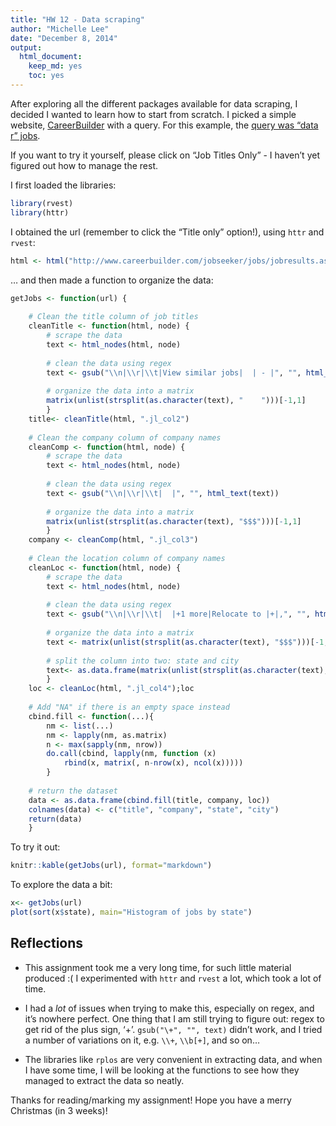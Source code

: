 ```yaml
---
title: "HW 12 - Data scraping"
author: "Michelle Lee"
date: "December 8, 2014"
output:
  html_document:
    keep_md: yes
    toc: yes
---
```


After exploring all the different packages available for data scraping, I decided I wanted to learn how to start from scratch. I picked a simple website, [CareerBuilder](http://www.careerbuilder.com/?sc_cmp2=js_home_cblogo) with a query. For this example, the [query was "data r" jobs](http://www.careerbuilder.com/jobseeker/jobs/jobresults.aspx?qb=1&SB%3Asbkw=r+data&SB%3As_freeloc=&SB%3Asbfr=30&sbsbmt=Find+Jobs&IPath=ILKV&excrit=st%3DA%3Buse%3DALL%3BrawWords%3Dr%3BCID%3DUS%3BSID%3D%3F%3BTID%3D0%3BLOCCID%3DUS%3BENR%3DNO%3BDTP%3DDRNS%3BYDI%3DYES%3BIND%3DALL%3BPDQ%3DAll%3BPDQ%3DAll%3BPAYL%3D0%3BPAYH%3DGT120%3BPOY%3DNO%3BETD%3DALL%3BRE%3DALL%3BMGT%3DDC%3BSUP%3DDC%3BFRE%3D30%3BCHL%3DAL%3BQS%3DSID_UNKNOWN%3BSS%3DNO%3BTITL%3D0%3BOB%3D-relv%3BVT%3DTITLE%3BJQT%3DRAD%3BJDV%3DFalse%3BSITEENT%3DUSJOB%3BMaxLowExp%3D-1%3BRecsPerPage%3D25&cid=US&findjob=sb).

If you want to try it yourself, please click on "Job Titles Only" - I haven't yet figured out how to manage the rest. 

I first loaded the libraries:

```r
library(rvest)
library(httr)
```

I obtained the url (remember to click the "Title only" option!), using `httr` and `rvest`:

```r
html <- html("http://www.careerbuilder.com/jobseeker/jobs/jobresults.aspx?qb=1&SB%3Asbkw=r+data&SB%3As_freeloc=&SB%3Asbfr=30&sbsbmt=Find+Jobs&IPath=ILKV&excrit=st%3DA%3Buse%3DALL%3BrawWords%3Dr%3BCID%3DUS%3BSID%3D%3F%3BTID%3D0%3BLOCCID%3DUS%3BENR%3DNO%3BDTP%3DDRNS%3BYDI%3DYES%3BIND%3DALL%3BPDQ%3DAll%3BPDQ%3DAll%3BPAYL%3D0%3BPAYH%3DGT120%3BPOY%3DNO%3BETD%3DALL%3BRE%3DALL%3BMGT%3DDC%3BSUP%3DDC%3BFRE%3D30%3BCHL%3DAL%3BQS%3DSID_UNKNOWN%3BSS%3DNO%3BTITL%3D0%3BOB%3D-relv%3BVT%3DTITLE%3BJQT%3DRAD%3BJDV%3DFalse%3BSITEENT%3DUSJOB%3BMaxLowExp%3D-1%3BRecsPerPage%3D25&cid=US&findjob=sb")
```

... and then made a function to organize the data:

```r
getJobs <- function(url) {
	
	# Clean the title column of job titles
	cleanTitle <- function(html, node) {
		# scrape the data
		text <- html_nodes(html, node)
		
		# clean the data using regex
		text <- gsub("\\n|\\r|\\t|View similar jobs|  | - |", "", html_text(text))
		
		# organize the data into a matrix
		matrix(unlist(strsplit(as.character(text), "    ")))[-1,1]
		}
	title<- cleanTitle(html, ".jl_col2")
	
	# Clean the company column of company names
	cleanComp <- function(html, node) {
		# scrape the data
		text <- html_nodes(html, node)
		
		# clean the data using regex
		text <- gsub("\\n|\\r|\\t|  |", "", html_text(text))
		
		# organize the data into a matrix
		matrix(unlist(strsplit(as.character(text), "$$$")))[-1,1]
		}
	company <- cleanComp(html, ".jl_col3")
	
	# Clean the location column of company names
	cleanLoc <- function(html, node) {
		# scrape the data
		text <- html_nodes(html, node)
		
		# clean the data using regex
		text <- gsub("\\n|\\r|\\t|  |+1 more|Relocate to |+|,", "", html_text(text))
		
		# organize the data into a matrix
		text <- matrix(unlist(strsplit(as.character(text), "$$$")))[-1,1]
		
		# split the column into two: state and city
		text<- as.data.frame(matrix(unlist(strsplit(as.character(text), " - ")), ncol=2, byrow=T))
		}
	loc <- cleanLoc(html, ".jl_col4");loc
	
	# Add "NA" if there is an empty space instead
	cbind.fill <- function(...){
		nm <- list(...) 
		nm <- lapply(nm, as.matrix)
		n <- max(sapply(nm, nrow)) 
		do.call(cbind, lapply(nm, function (x) 
			rbind(x, matrix(, n-nrow(x), ncol(x))))) 
		}
	
	# return the dataset
	data <- as.data.frame(cbind.fill(title, company, loc))
	colnames(data) <- c("title", "company", "state", "city")
	return(data)
	}
```

To try it out:

```r
knitr::kable(getJobs(url), format="markdown")
```

To explore the data a bit:

```r
x<- getJobs(url)
plot(sort(x$state), main="Histogram of jobs by state")
```


## Reflections

* This assignment took me a very long time, for such little material produced :( I experimented with `httr` and `rvest` a lot, which took a lot of time.

* I had a *lot* of issues when trying to make this, especially on regex, and it's nowhere perfect. One thing that I am still trying to figure out: regex to get rid of the plus sign, '+'. `gsub("\+", "", text)` didn't work, and I tried a number of variations on it, e.g. `\\+`, `\\b[+]`, and so on... 

* The libraries like `rplos` are very convenient in extracting data, and when I have some time, I will be looking at the functions to see how they managed to extract the data so neatly. 

Thanks for reading/marking my assignment! Hope you have a merry Christmas (in 3 weeks)!


